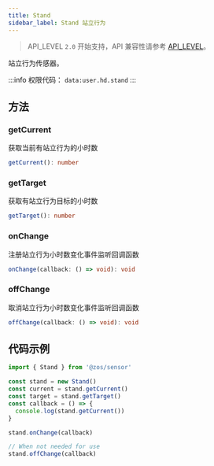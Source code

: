 ```yaml
---
title: Stand
sidebar_label: Stand 站立行为
---
```


> API_LEVEL `2.0` 开始支持，API 兼容性请参考 [API_LEVEL](../../../../guides/framework/device/compatibility.md)。

站立行为传感器。

:::info
权限代码： `data:user.hd.stand`
:::

## 方法

### getCurrent

获取当前有站立行为的小时数

```ts
getCurrent(): number
```

### getTarget

获取有站立行为目标的小时数

```ts
getTarget(): number
```

### onChange

注册站立行为小时数变化事件监听回调函数

```ts
onChange(callback: () => void): void
```

### offChange

取消站立行为小时数变化事件监听回调函数

```ts
offChange(callback: () => void): void
```

## 代码示例

```js
import { Stand } from '@zos/sensor'

const stand = new Stand()
const current = stand.getCurrent()
const target = stand.getTarget()
const callback = () => {
  console.log(stand.getCurrent())
}

stand.onChange(callback)

// When not needed for use
stand.offChange(callback)
```
